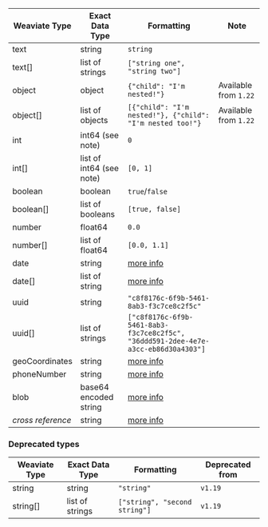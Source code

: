 | Weaviate Type | Exact Data Type | Formatting | Note |
|---------------|-----------------|------------|------|
| text | string | `string` | |
| text[] | list of strings | `["string one", "string two"]` | |
| object | object | `{"child": "I'm nested!"}` | Available from `1.22` |
| object[] | list of objects | `[{"child": "I'm nested!"}, {"child": "I'm nested too!"}` | Available from `1.22` |
| int | int64 (see note) | `0` | |
| int[] | list of int64 (see note) | `[0, 1]` | |
| boolean | boolean | `true`/`false` | |
| boolean[] | list of booleans | `[true, false]` | |
| number | float64 | `0.0` | |
| number[] | list of float64 | `[0.0, 1.1]` | |
| date | string | [more info](/developers/weaviate/config-refs/datatypes#datatype-date) | |
| date[] | list of string | [more info](/developers/weaviate/config-refs/datatypes#datatype-date) | |
| uuid | string | `"c8f8176c-6f9b-5461-8ab3-f3c7ce8c2f5c"` | |
| uuid[] | list of strings | `["c8f8176c-6f9b-5461-8ab3-f3c7ce8c2f5c", "36ddd591-2dee-4e7e-a3cc-eb86d30a4303"]` | |
| geoCoordinates | string | [more info](/developers/weaviate/config-refs/datatypes#datatype-geocoordinates) | |
| phoneNumber | string | [more info](/developers/weaviate/config-refs/datatypes#datatype-phonenumber) | |
| blob | base64 encoded string | [more info](/developers/weaviate/config-refs/datatypes#datatype-blob) | |
| *cross reference* | string | [more info](/developers/weaviate/config-refs/datatypes#datatype-cross-reference) | |


### Deprecated types

| Weaviate Type | Exact Data Type | Formatting | Deprecated from |
|---------------|-----------------|------------|-----------------|
| string | string | `"string"` | `v1.19` |
| string[] | list of strings | `["string", "second string"]` | `v1.19` |